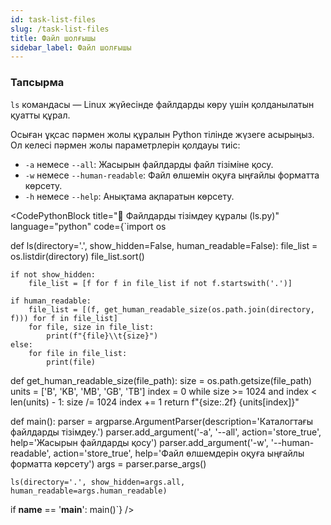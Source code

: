 ```yaml
---
id: task-list-files
slug: /task-list-files
title: Файл шолғышы
sidebar_label: Файл шолғышы
---
```



### Тапсырма  
`ls` командасы — Linux жүйесінде файлдарды көру үшін қолданылатын қуатты құрал.

Осыған ұқсас пәрмен жолы құралын Python тілінде жүзеге асырыңыз. Ол келесі пәрмен жолы параметрлерін қолдауы тиіс:
- `-a` немесе `--all`: Жасырын файлдарды файл тізіміне қосу.
- `-w` немесе `--human-readable`: Файл өлшемін оқуға ыңғайлы форматта көрсету.
- `-h` немесе `--help`: Анықтама ақпаратын көрсету.

<CodePythonBlock
  title="📁 Файлдарды тізімдеу құралы (ls.py)"
  language="python"
  code={`import os

def ls(directory='.', show_hidden=False, human_readable=False):
    file_list = os.listdir(directory)
    file_list.sort()

    if not show_hidden:
        file_list = [f for f in file_list if not f.startswith('.')]

    if human_readable:
        file_list = [(f, get_human_readable_size(os.path.join(directory, f))) for f in file_list]
        for file, size in file_list:
            print(f"{file}\\t{size}")
    else:
        for file in file_list:
            print(file)

def get_human_readable_size(file_path):
    size = os.path.getsize(file_path)
    units = ['B', 'KB', 'MB', 'GB', 'TB']
    index = 0
    while size >= 1024 and index < len(units) - 1:
        size /= 1024
        index += 1
    return f"{size:.2f} {units[index]}"

def main():
    parser = argparse.ArgumentParser(description='Каталогтағы файлдарды тізімдеу.')
    parser.add_argument('-a', '--all', action='store_true', help='Жасырын файлдарды қосу')
    parser.add_argument('-w', '--human-readable', action='store_true', help='Файл өлшемдерін оқуға ыңғайлы форматта көрсету')
    args = parser.parse_args()

    ls(directory='.', show_hidden=args.all, human_readable=args.human_readable)

if __name__ == '__main__':
    main()`}
/>
